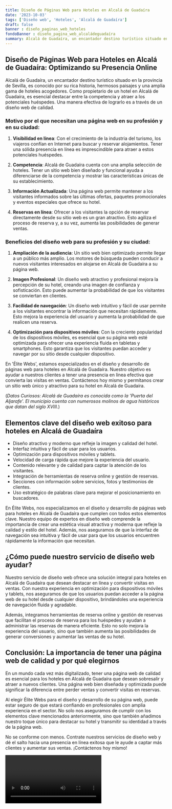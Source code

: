```yaml
---
title: Diseño de Páginas Web para Hoteles en Alcalá de Guadaíra
date: '2023-10-03'
tags: ['Diseño web', 'Hoteles', 'Alcalá de Guadaíra']
draft: false
banner : diseño_paginas_web_hoteles
fondoBanner : diseño_pagina_web_alcaládeguadaíra
summary: Alcalá de Guadaíra, un encantador destino turístico situado en la provincia de Sevilla, es conocido por su rica historia, hermosos paisajes y una amplia gama de hoteles acogedores. Como propietario de un hotel en Alcalá de Guadaíra, es esencial destacar entre la competencia y atraer a los potenciales huéspedes. Una manera efectiva de lograrlo es a través de un diseño web de calidad.
---
```


## Diseño de Páginas Web para Hoteles en Alcalá de Guadaíra: Optimizando su Presencia Online

Alcalá de Guadaíra, un encantador destino turístico situado en la provincia de Sevilla, es conocido por su rica historia, hermosos paisajes y una amplia gama de hoteles acogedores. Como propietario de un hotel en Alcalá de Guadaíra, es esencial destacar entre la competencia y atraer a los potenciales huéspedes. Una manera efectiva de lograrlo es a través de un diseño web de calidad.

### Motivo por el que necesitan una página web en su profesión y en su ciudad:

1. **Visibilidad en línea**: Con el crecimiento de la industria del turismo, los viajeros confían en Internet para buscar y reservar alojamientos. Tener una sólida presencia en línea es imprescindible para atraer a estos potenciales huéspedes.

2. **Competencia**: Alcalá de Guadaíra cuenta con una amplia selección de hoteles. Tener un sitio web bien diseñado y funcional ayuda a diferenciarse de la competencia y mostrar las características únicas de su establecimiento.

3. **Información Actualizada**: Una página web permite mantener a los visitantes informados sobre las últimas ofertas, paquetes promocionales y eventos especiales que ofrece su hotel.

4. **Reservas en línea**: Ofrecer a los visitantes la opción de reservar directamente desde su sitio web es un gran atractivo. Esto agiliza el proceso de reserva y, a su vez, aumenta las posibilidades de generar ventas.

### Beneficios del diseño web para su profesión y su ciudad:

1. **Ampliación de la audiencia**: Un sitio web bien optimizado permite llegar a un público más amplio. Los motores de búsqueda pueden conducir a nuevos visitantes interesados en alojarse en Alcalá de Guadaíra a su página web.

2. **Imagen Profesional**: Un diseño web atractivo y profesional mejora la percepción de su hotel, creando una imagen de confianza y sofisticación. Esto puede aumentar la probabilidad de que los visitantes se conviertan en clientes.

3. **Facilidad de navegación**: Un diseño web intuitivo y fácil de usar permite a los visitantes encontrar la información que necesitan rápidamente. Esto mejora la experiencia del usuario y aumenta la probabilidad de que realicen una reserva.

4. **Optimización para dispositivos móviles**: Con la creciente popularidad de los dispositivos móviles, es esencial que su página web esté optimizada para ofrecer una experiencia fluida en tabletas y smartphones. Esto garantiza que los visitantes puedan acceder y navegar por su sitio desde cualquier dispositivo.

En 'Élite Webs', estamos especializados en el diseño y desarrollo de páginas web para hoteles en Alcalá de Guadaíra. Nuestro objetivo es ayudar a nuestros clientes a tener una presencia en línea efectiva que convierta las visitas en ventas. Contáctenos hoy mismo y permítanos crear un sitio web único y atractivo para su hotel en Alcalá de Guadaíra.

(*Datos Curiosos: Alcalá de Guadaíra es conocida como la 'Puerta del Aljarafe'. El municipio cuenta con numerosos molinos de agua históricos que datan del siglo XVIII.*)

<GifSeo />

<Cta />

## Elementos clave del diseño web exitoso para hoteles en Alcalá de Guadaíra

- Diseño atractivo y moderno que refleje la imagen y calidad del hotel.
- Interfaz intuitiva y fácil de usar para los usuarios.
- Optimización para dispositivos móviles y tablets.
- Velocidad de carga rápida que mejore la experiencia del usuario.
- Contenido relevante y de calidad para captar la atención de los visitantes.
- Integración de herramientas de reserva online y gestión de reservas.
- Secciones con información sobre servicios, fotos y testimonios de clientes.
- Uso estratégico de palabras clave para mejorar el posicionamiento en buscadores.

En Élite Webs, nos especializamos en el diseño y desarrollo de páginas web para hoteles en Alcalá de Guadaíra que cumplen con todos estos elementos clave. Nuestro equipo de expertos en diseño web comprende la importancia de crear una estética visual atractiva y moderna que refleje la calidad y estilo del hotel. Además, nos aseguramos de que la interfaz de navegación sea intuitiva y fácil de usar para que los usuarios encuentren rápidamente la información que necesitan.

## ¿Cómo puede nuestro servicio de diseño web ayudar?

Nuestro servicio de diseño web ofrece una solución integral para hoteles en Alcalá de Guadaíra que desean destacar en línea y convertir visitas en ventas. Con nuestra experiencia en optimización para dispositivos móviles y tablets, nos aseguramos de que los usuarios puedan acceder a la página web de su hotel desde cualquier dispositivo, brindándoles una experiencia de navegación fluida y agradable.

Además, integramos herramientas de reserva online y gestión de reservas que facilitan el proceso de reserva para los huéspedes y ayudan a administrar las reservas de manera eficiente. Esto no solo mejora la experiencia del usuario, sino que también aumenta las posibilidades de generar conversiones y aumentar las ventas de su hotel.

## Conclusión: La importancia de tener una página web de calidad y por qué elegirnos

En un mundo cada vez más digitalizado, tener una página web de calidad es esencial para los hoteles en Alcalá de Guadaíra que desean sobresalir y atraer a nuevos clientes. Una página web bien diseñada y optimizada puede significar la diferencia entre perder ventas y convertir visitas en reservas.

Al elegir Élite Webs para el diseño y desarrollo de su página web, puede estar seguro de que estará confiando en profesionales con amplia experiencia en el sector. No solo nos aseguramos de cumplir con los elementos clave mencionados anteriormente, sino que también añadimos nuestro toque único para destacar su hotel y transmitir su identidad a través de la página web.

No se conforme con menos. Contrate nuestros servicios de diseño web y dé el salto hacia una presencia en línea exitosa que le ayude a captar más clientes y aumentar sus ventas. ¡Contáctenos hoy mismo!

<Video />

<CtaBot job='Hoteles' city='Alcalá de Guadaíra'/>

<Gmaps query='Alcalá de Guadaíra+españa+maps' />